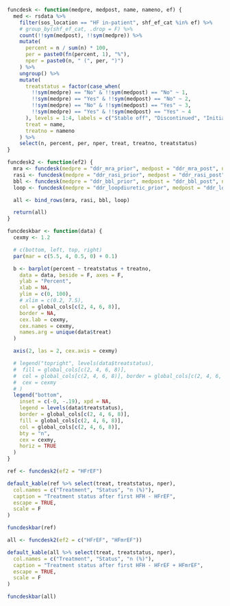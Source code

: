 ```r

funcdesk <- function(medpre, medpost, name, nameno, ef) {
  med <- rsdata %>%
    filter(sos_location == "HF in-patient", shf_ef_cat %in% ef) %>%
    # group_by(shf_ef_cat, .drop = F) %>%
    count(!!sym(medpost), !!sym(medpre)) %>%
    mutate(
      percent = n / sum(n) * 100,
      per = paste0(fn(percent, 1), "%"),
      nper = paste0(n, " (", per, ")")
    ) %>%
    ungroup() %>%
    mutate(
      treatstatus = factor(case_when(
        !!sym(medpre) == "No" & !!sym(medpost) == "No" ~ 1,
        !!sym(medpre) == "Yes" & !!sym(medpost) == "No" ~ 2,
        !!sym(medpre) == "No" & !!sym(medpost) == "Yes" ~ 3,
        !!sym(medpre) == "Yes" & !!sym(medpost) == "Yes" ~ 4
      ), levels = 1:4, labels = c("Stable off", "Discontinued", "Initiated", "Stable on")),
      treat = name,
      treatno = nameno
    ) %>%
    select(n, percent, per, nper, treat, treatno, treatstatus)
}

funcdesk2 <- function(ef2) {
  mra <- funcdesk(medpre = "ddr_mra_prior", medpost = "ddr_mra_post", name = "MRA", nameno = 1, ef = ef2)
  rasi <- funcdesk(medpre = "ddr_rasi_prior", medpost = "ddr_rasi_post", name = "RASi/ARNi", nameno = 2, ef = ef2)
  bbl <- funcdesk(medpre = "ddr_bbl_prior", medpost = "ddr_bbl_post", name = "Bbl", nameno = 3, ef = ef2)
  loop <- funcdesk(medpre = "ddr_loopdiuretic_prior", medpost = "ddr_loopdiuretic_post", name = "Loop diuretics", nameno = 4, ef = ef2)

  all <- bind_rows(mra, rasi, bbl, loop)

  return(all)
}

funcdeskbar <- function(data) {
  cexmy <- 1.2

  # c(bottom, left, top, right)
  par(mar = c(5.5, 4, 0.5, 0) + 0.1)

  b <- barplot(percent ~ treatstatus + treatno,
    data = data, beside = F, axes = F,
    ylab = "Percent",
    xlab = NA,
    ylim = c(0, 100),
    # xlim = c(0.2, 7.5),
    col = global_cols[c(2, 4, 6, 8)],
    border = NA,
    cex.lab = cexmy,
    cex.names = cexmy,
    names.arg = unique(data$treat)
  )

  axis(2, las = 2, cex.axis = cexmy)

  # legend("topright", levels(data$treatstatus),
  #  fill = global_cols[c(2, 4, 6, 8)],
  #  col = global_cols[c(2, 4, 6, 8)], border = global_cols[c(2, 4, 6, 8)], bty = "n",
  #  cex = cexmy
  # )
  legend("bottom",
    inset = c(-0, -.19), xpd = NA,
    legend = levels(data$treatstatus),
    border = global_cols[c(2, 4, 6, 8)],
    fill = global_cols[c(2, 4, 6, 8)],
    col = global_cols[c(2, 4, 6, 8)],
    bty = "n",
    cex = cexmy,
    horiz = TRUE
  )
}
```

```r
ref <- funcdesk2(ef2 = "HFrEF")

default_kable(ref %>% select(treat, treatstatus, nper),
  col.names = c("Treatment", "Status", "n (%)"),
  caption = "Treatment status after first HFH - HFrEF",
  escape = TRUE,
  scale = F
)
```

```r

funcdeskbar(ref)
```

\clearpage

```r
all <- funcdesk2(ef2 = c("HFrEF", "HFmrEF"))

default_kable(all %>% select(treat, treatstatus, nper),
  col.names = c("Treatment", "Status", "n (%)"),
  caption = "Treatment status after first HFH - HFrEF + HFmrEF",
  escape = TRUE,
  scale = F
)
```

```r

funcdeskbar(all)
```
